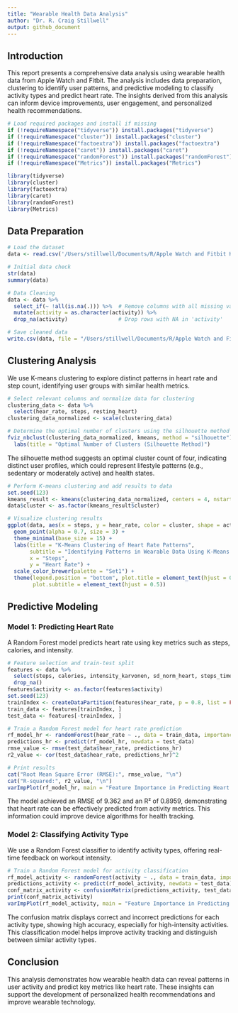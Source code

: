 ```yaml
---
title: "Wearable Health Data Analysis"
author: "Dr. R. Craig Stillwell"
output: github_document
---
```


## Introduction

This report presents a comprehensive data analysis using wearable health data from Apple Watch and Fitbit. The analysis includes data preparation, clustering to identify user patterns, and predictive modeling to classify activity types and predict heart rate. The insights derived from this analysis can inform device improvements, user engagement, and personalized health recommendations.

```r
# Load required packages and install if missing
if (!requireNamespace("tidyverse")) install.packages("tidyverse")
if (!requireNamespace("cluster")) install.packages("cluster")
if (!requireNamespace("factoextra")) install.packages("factoextra")
if (!requireNamespace("caret")) install.packages("caret")
if (!requireNamespace("randomForest")) install.packages("randomForest")
if (!requireNamespace("Metrics")) install.packages("Metrics")

library(tidyverse)
library(cluster)
library(factoextra)
library(caret)
library(randomForest)
library(Metrics)
```

## Data Preparation

```r
# Load the dataset
data <- read.csv('/Users/stillwell/Documents/R/Apple Watch and Fitbit Health Data Portfolio/data/aw_fb_data.csv')

# Initial data check
str(data)
summary(data)

# Data Cleaning
data <- data %>%
  select_if(~ !all(is.na(.))) %>%  # Remove columns with all missing values
  mutate(activity = as.character(activity)) %>%
  drop_na(activity)                # Drop rows with NA in 'activity'

# Save cleaned data
write.csv(data, file = "/Users/stillwell/Documents/R/Apple Watch and Fitbit Health Data Portfolio/data/cleaned_aw_fb_data.csv")
```

## Clustering Analysis

We use K-means clustering to explore distinct patterns in heart rate and step count, identifying user groups with similar health metrics.

```r
# Select relevant columns and normalize data for clustering
clustering_data <- data %>%
  select(hear_rate, steps, resting_heart)
clustering_data_normalized <- scale(clustering_data)

# Determine the optimal number of clusters using the silhouette method
fviz_nbclust(clustering_data_normalized, kmeans, method = "silhouette") +
  labs(title = "Optimal Number of Clusters (Silhouette Method)")
```

The silhouette method suggests an optimal cluster count of four, indicating distinct user profiles, which could represent lifestyle patterns (e.g., sedentary or moderately active) and health states.

```r
# Perform K-means clustering and add results to data
set.seed(123)
kmeans_result <- kmeans(clustering_data_normalized, centers = 4, nstart = 25)
data$cluster <- as.factor(kmeans_result$cluster)

# Visualize clustering results
ggplot(data, aes(x = steps, y = hear_rate, color = cluster, shape = activity)) +
  geom_point(alpha = 0.7, size = 3) +
  theme_minimal(base_size = 15) +
  labs(title = "K-Means Clustering of Heart Rate Patterns",
       subtitle = "Identifying Patterns in Wearable Data Using K-Means Clustering",
       x = "Steps",
       y = "Heart Rate") +
  scale_color_brewer(palette = "Set1") +
  theme(legend.position = "bottom", plot.title = element_text(hjust = 0.5, face = "bold"),
        plot.subtitle = element_text(hjust = 0.5))
```

## Predictive Modeling

### Model 1: Predicting Heart Rate

A Random Forest model predicts heart rate using key metrics such as steps, calories, and intensity.

```r
# Feature selection and train-test split
features <- data %>%
  select(steps, calories, intensity_karvonen, sd_norm_heart, steps_times_distance, activity, hear_rate) %>%
  drop_na()
features$activity <- as.factor(features$activity)
set.seed(123)
trainIndex <- createDataPartition(features$hear_rate, p = 0.8, list = FALSE)
train_data <- features[trainIndex, ]
test_data <- features[-trainIndex, ]

# Train a Random Forest model for heart rate prediction
rf_model_hr <- randomForest(hear_rate ~ ., data = train_data, importance = TRUE)
predictions_hr <- predict(rf_model_hr, newdata = test_data)
rmse_value <- rmse(test_data$hear_rate, predictions_hr)
r2_value <- cor(test_data$hear_rate, predictions_hr)^2

# Print results
cat("Root Mean Square Error (RMSE):", rmse_value, "\n")
cat("R-squared:", r2_value, "\n")
varImpPlot(rf_model_hr, main = "Feature Importance in Predicting Heart Rate")
```

The model achieved an RMSE of 9.362 and an R² of 0.8959, demonstrating that heart rate can be effectively predicted from activity metrics. This information could improve device algorithms for health tracking.

### Model 2: Classifying Activity Type

We use a Random Forest classifier to identify activity types, offering real-time feedback on workout intensity.

```r
# Train a Random Forest model for activity classification
rf_model_activity <- randomForest(activity ~ ., data = train_data, importance = TRUE)
predictions_activity <- predict(rf_model_activity, newdata = test_data)
conf_matrix_activity <- confusionMatrix(predictions_activity, test_data$activity)
print(conf_matrix_activity)
varImpPlot(rf_model_activity, main = "Feature Importance in Predicting Activity Type")
```

The confusion matrix displays correct and incorrect predictions for each activity type, showing high accuracy, especially for high-intensity activities. This classification model helps improve activity tracking and distinguish between similar activity types.

## Conclusion

This analysis demonstrates how wearable health data can reveal patterns in user activity and predict key metrics like heart rate. These insights can support the development of personalized health recommendations and improve wearable technology.